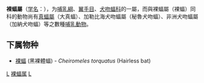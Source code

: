 {{Automatic taxobox
| taxon = Cheiromeles
| authority = Horsfield, 1824
}}

'''裸蝠屬'''（[[学名|学名]]：{{lang|la|''Cheiromeles''}}），为[[哺乳綱|哺乳綱]]、[[翼手目|翼手目]]、[[犬吻蝠科|犬吻蝠科]]的一屬，而與裸蝠屬（裸蝠）同科的動物尚有[[真蝠屬|真蝠屬]]（大真蝠）、加勒比海犬吻蝠屬（秘魯犬吻蝠）、非洲犬吻蝠屬（加納犬吻蝠）等之數種[[哺乳動物|哺乳動物]]。

==下属物种==
* [[裸蝠|裸蝠]] (黑裸體蝠) - ''Cheiromeles torquatus'' (Hairless bat)

{{Taxonbar|from=Q1963129}}

[[Category:犬吻蝠科|L]]
[[Category:裸蝠属|]]
[[Category:1824年描述的分类群|L]]
